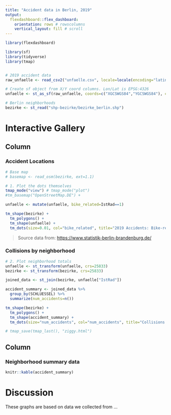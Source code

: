 ```yaml
---
title: "Accident data in Berlin, 2019"
output: 
  flexdashboard::flex_dashboard:
    orientation: rows # rowscolumns
    vertical_layout: fill # scroll
---
```


```r
library(flexdashboard)

library(sf)
library(tidyverse)
library(tmap)


# 2019 accident data
raw_unfaelle <- read_csv2("unfaelle.csv", locale=locale(encoding="latin1"))

# Create sf object from X/Y coord columns. Lon/Lat is EPSG:4326
unfaelle <- st_as_sf(raw_unfaelle, coords=c("XGCSWGS84","YGCSWGS84"), crs=4326)

# Berlin neighborhoods
bezirke <- st_read("shp-bezirke/bezirke_berlin.shp")
```

Interactive Gallery
===========


Column {data-width=500}
-----------------------------------------------------------------------

### Accident Locations

```r
# Base map
# basemap <- read_osm(bezirke, ext=1.1)

# 1. Plot the dots themselves
tmap_mode("view") # tmap_mode("plot")
#tm_basemap("OpenStreetMap.DE") +

unfaelle <- mutate(unfaelle, bike_related=IstRad==1)

tm_shape(bezirke) +
  tm_polygons() +
  tm_shape(unfaelle) +
  tm_dots(size=0.01, col="bike_related", title="2019 Accidents: Bike-related?")
```

> Source data from: <https://www.statistik-berlin-brandenburg.de/>

### Collisions by neighborhood

```r
# 2. Plot neighborhood totals
unfaelle <- st_transform(unfaelle, crs=25833)
bezirke <- st_transform(bezirke, crs=25833)

joined_data <- st_join(bezirke, unfaelle["IstRad"])

accident_summary <- joined_data %>%
  group_by(SCHLUESSEL) %>%
  summarize(num_accidents=n())

tm_shape(bezirke) +
  tm_polygons() +
  tm_shape(accident_summary) +
  tm_dots(size="num_accidents", col="num_accidents", title="Collisions by Neighborhood, 2019")

# tmap_save(tmap_last(), "ziggy.html")

```


Column {data-width=300}
-----------------------------------------------------------------------

### Neighborhood summary data

```r
knitr::kable(accident_summary)
```


Discussion
===========

These graphs are based on data we collected from ...
